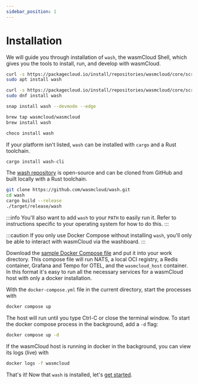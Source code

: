 ```yaml
---
sidebar_position: 1
---
```



# Installation

We will guide you through installation of `wash`, the wasmCloud Shell, which gives you the tools to
install, run, and develop with wasmCloud.

<Tabs queryString="os">
  <TabItem value="ubuntudebian" label="Ubuntu/Debian" default>

```bash
curl -s https://packagecloud.io/install/repositories/wasmcloud/core/script.deb.sh | sudo bash
sudo apt install wash
```

  </TabItem>
  <TabItem value="fedora" label="Fedora">

```bash
curl -s https://packagecloud.io/install/repositories/wasmcloud/core/script.rpm.sh | sudo bash
sudo dnf install wash
```

  </TabItem>
  <TabItem value="snap" label="Snap">

```bash
snap install wash --devmode --edge
```

  </TabItem>
  <TabItem value="mac" label="MacOS">

```bash
brew tap wasmcloud/wasmcloud
brew install wash
```

  </TabItem>
  <TabItem value="windows" label="Windows">

```powershell
choco install wash
```

  </TabItem>
  <TabItem value="rust" label="Rust">

If your platform isn't listed, `wash` can be installed with `cargo` and a Rust toolchain.

```bash
cargo install wash-cli
```

  </TabItem>
  <TabItem value="source" label="Source">

The [wash repository](https://github.com/wasmcloud/wash) is open-source and can be cloned from
GitHub and built locally with a Rust toolchain.

```bash
git clone https://github.com/wasmcloud/wash.git
cd wash
cargo build --release
./target/release/wash
```

:::info
You'll also want to add `wash` to your `PATH` to easily run it. Refer to instructions specific to
your operating system for how to do this.
:::

  </TabItem>
  <TabItem value="docker" label="Docker Compose">

:::caution
If you only use Docker Compose without installing `wash`, you'll only be able to interact with
wasmCloud via the washboard.
:::

Download the [sample Docker Compose
file](https://raw.githubusercontent.com/wasmCloud/examples/main/docker/docker-compose.yml) and put
it into your work directory. This compose file will run NATS, a local OCI registry, a Redis
container, Grafana and Tempo for OTEL, and the `wasmcloud_host` container. In this format it's easy
to run all the necessary services for a wasmCloud host with only a docker installation.

With the `docker-compose.yml` file in the current directory, start the processes with

```bash
docker compose up
```

The host will run until you type Ctrl-C or close the terminal window. To start the docker compose process in the background, add a `-d` flag:

```bash
docker compose up -d
```

If the wasmCloud host is running in docker in the background, you can view its logs (live) with

```bash
docker logs -f wasmcloud
```

  </TabItem>
</Tabs>

That's it! Now that `wash` is installed, let's [get started](/docs/tour/hello_world).
